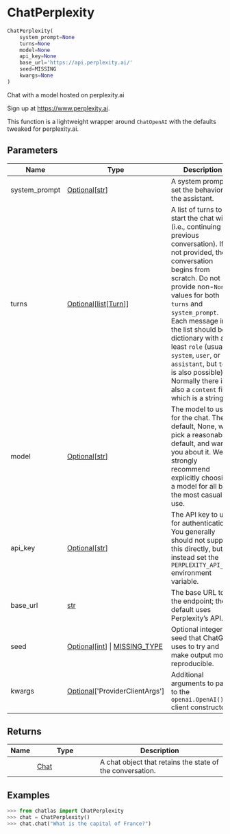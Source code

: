 # ChatPerplexity { #chatlas.ChatPerplexity }

```python
ChatPerplexity(
    system_prompt=None
    turns=None
    model=None
    api_key=None
    base_url='https://api.perplexity.ai/'
    seed=MISSING
    kwargs=None
)
```

Chat with a model hosted on perplexity.ai

Sign up at <https://www.perplexity.ai>.

This function is a lightweight wrapper around `ChatOpenAI` with
the defaults tweaked for perplexity.ai.

## Parameters {.doc-section .doc-section-parameters}

| Name          | Type                                                                                          | Description                                                                                                                                                                                                                                                                                                                                                                                                                 | Default                        |
|---------------|-----------------------------------------------------------------------------------------------|-----------------------------------------------------------------------------------------------------------------------------------------------------------------------------------------------------------------------------------------------------------------------------------------------------------------------------------------------------------------------------------------------------------------------------|--------------------------------|
| system_prompt | [Optional](`typing.Optional`)\[[str](`str`)\]                                                 | A system prompt to set the behavior of the assistant.                                                                                                                                                                                                                                                                                                                                                                       | `None`                         |
| turns         | [Optional](`typing.Optional`)\[[list](`list`)\[[Turn](`chatlas._turn.Turn`)\]\]               | A list of turns to start the chat with (i.e., continuing a previous conversation). If not provided, the conversation begins from scratch. Do not provide non-`None` values for both `turns` and `system_prompt`. Each message in the list should be a dictionary with at least `role` (usually `system`, `user`, or `assistant`, but `tool` is also possible). Normally there is also a `content` field, which is a string. | `None`                         |
| model         | [Optional](`typing.Optional`)\[[str](`str`)\]                                                 | The model to use for the chat. The default, None, will pick a reasonable default, and warn you about it. We strongly recommend explicitly choosing a model for all but the most casual use.                                                                                                                                                                                                                                 | `None`                         |
| api_key       | [Optional](`typing.Optional`)\[[str](`str`)\]                                                 | The API key to use for authentication. You generally should not supply this directly, but instead set the `PERPLEXITY_API_KEY` environment variable.                                                                                                                                                                                                                                                                        | `None`                         |
| base_url      | [str](`str`)                                                                                  | The base URL to the endpoint; the default uses Perplexity's API.                                                                                                                                                                                                                                                                                                                                                            | `'https://api.perplexity.ai/'` |
| seed          | [Optional](`typing.Optional`)\[[int](`int`)\] \| [MISSING_TYPE](`chatlas.types.MISSING_TYPE`) | Optional integer seed that ChatGPT uses to try and make output more reproducible.                                                                                                                                                                                                                                                                                                                                           | `MISSING`                      |
| kwargs        | [Optional](`typing.Optional`)\[\'ProviderClientArgs\'\]                                       | Additional arguments to pass to the `openai.OpenAI()` client constructor.                                                                                                                                                                                                                                                                                                                                                   | `None`                         |

## Returns {.doc-section .doc-section-returns}

| Name   | Type                         | Description                                               |
|--------|------------------------------|-----------------------------------------------------------|
|        | [Chat](`chatlas._chat.Chat`) | A chat object that retains the state of the conversation. |

## Examples {.doc-section .doc-section-examples}

```python
>>> from chatlas import ChatPerplexity
>>> chat = ChatPerplexity()
>>> chat.chat("What is the capital of France?")
```